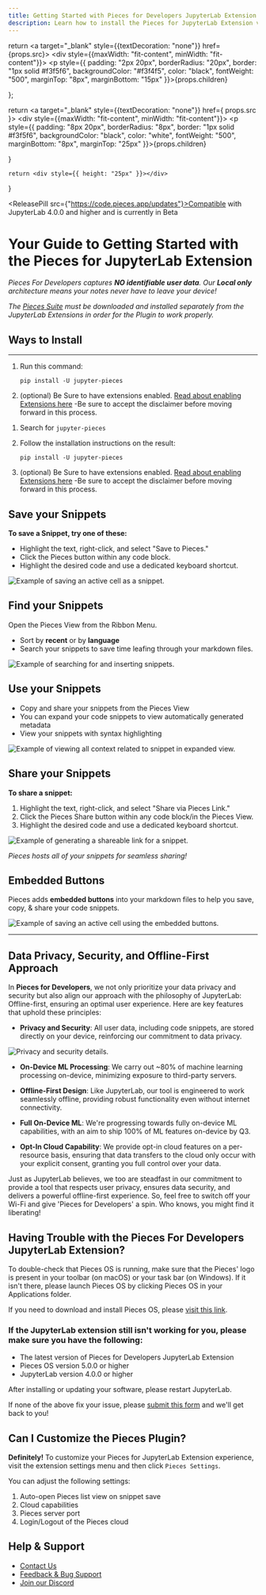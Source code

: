 ```yaml
---
title: Getting Started with Pieces for Developers JupyterLab Extension
description: Learn how to install the Pieces for JupyterLab Extension via the PYPI Manager, pip, and conda.
---
```


<link
  rel="canonical"
  href="https://docs.pieces.app/extensions-plugins/jupyterlab"
/>

  return <a target="_blank" style={{textDecoration: "none"}}
            href={props.src}>
    <div style={{maxWidth: "fit-content", minWidth: "fit-content"}}>
      <p style={{
        padding: "2px 20px",
        borderRadius: "20px",
        border: "1px solid #f3f5f6",
        backgroundColor: "#f3f4f5",
        color: "black",
        fontWeight: "500",
        marginTop: "8px",
        marginBottom: "15px"
      }}>{props.children}</p>
    </div>
  </a>
};

  return <a target="_blank" style={{textDecoration: "none"}} href={ props.src }>
    <div style={{maxWidth: "fit-content", minWidth: "fit-content"}}>
      <p style={{
        padding: "8px 20px",
        borderRadius: "8px",
        border: "1px solid #f3f5f6",
        backgroundColor: "black",
        color: "white",
        fontWeight: "500",
        marginBottom: "8px",
        marginTop: "25px"
      }}>{props.children}</p>
    </div>
  </a>
}

    return <div style={{ height: "25px" }}></div>
}

<ReleasePill src={"https://code.pieces.app/updates"}>Compatible with JupyterLab 4.0.0 and higher and is currently in Beta</ReleasePill>

# Your Guide to Getting Started with the Pieces for JupyterLab Extension

_Pieces For Developers captures **NO identifiable user data**. Our **Local only** architecture means your notes never have to leave your device!_

_The <a target="_blank" href="{{ links.website.pfd_desktop_install }}">Pieces Suite</a> must be downloaded and installed separately from the JupyterLab Extensions in order for the Plugin to work properly._

## Ways to Install

---

<Accordian title="Install Using Pip">

1. Run this command:
    ```shell
    pip install -U jupyter-pieces
    ```

2. (optional) Be Sure to have extensions enabled. [Read about enabling Extensions here](https://tljh.jupyter.org/en/latest/howto/admin/enable-extensions.html)
  -Be sure to accept the disclaimer before moving forward in this process.
</Accordian>
<Accordian title="Install via Pypi">

1. Search for `jupyter-pieces`

2. Follow the installation instructions on the result:
    ```shell 
    pip install -U jupyter-pieces
    ```

3. (optional) Be Sure to have extensions enabled. [Read about enabling Extensions here](https://tljh.jupyter.org/en/latest/howto/admin/enable-extensions.html)
    -Be sure to accept the disclaimer before moving forward in this process.

<Spacer></Spacer>

## Save your Snippets

**To save a Snippet, try one of these:**

- Highlight the text, right-click, and select "Save to Pieces."
- Click the Pieces button within any code block.
- Highlight the desired code and use a dedicated keyboard shortcut.

<Image
  zoom
  src="https://storage.googleapis.com/pieces_multimedia/PROMOTIONAL/PIECES_FOR_DEVELOPERS/JUPYTER/MACOS/RIGHT_CLICK_SAVE_SELECTION/16X9/PIECES_FOR_DEVELOPERS-JUPYTER-RIGHT_CLICK_SAVE_SELECTION-16X9-MACOS-6_22_2023.gif"
  alt="Example of saving an active cell as a snippet."
/>

## Find your Snippets

Open the Pieces View from the Ribbon Menu.

- Sort by **recent** or by **language**
- Search your snippets to save time leafing through your markdown files.

<Image
  zoom
  src="https://storage.googleapis.com/pieces_multimedia/PROMOTIONAL/PIECES_FOR_DEVELOPERS/JUPYTER/MACOS/SEARCH_AND_INSERT/16X9/PIECES_FOR_DEVELOPERS-JUPYTER-SEARCH_AND_INSERT-16X9-MACOS-6_22_2023.gif"
  alt="Example of searching for and inserting snippets."
/>

## Use your Snippets

- Copy and share your snippets from the Pieces View
- You can expand your code snippets to view automatically generated metadata
- View your snippets with syntax highlighting

<Image
  zoom
  src="https://storage.googleapis.com/pieces_multimedia/PROMOTIONAL/PIECES_FOR_DEVELOPERS/JUPYTER/MACOS/EXPANDED_VIEW/16X9/PIECES_FOR_DEVELOPERS-JUPYTER-EXPANDED_VIEW-16X9-MACOS-6_22_2023.gif"
  alt="Example of viewing all context related to snippet in expanded view."
/>

## Share your Snippets

**To share a snippet:**

1. Highlight the text, right-click, and select "Share via Pieces Link."
2. Click the Pieces Share button within any code block/in the Pieces View.
3. Highlight the desired code and use a dedicated keyboard shortcut.

<Image
  zoom
  src="https://storage.googleapis.com/pieces_multimedia/PROMOTIONAL/PIECES_FOR_DEVELOPERS/JUPYTER/MACOS/SNIPPET_BUTTON_SHARE/16X9/PIECES_FOR_DEVELOPERS-JUPYTER-SNIPPET_BUTTON_SHARE-16X9-MACOS-6_22_2023.gif"
  alt="Example of generating a shareable link for a snippet."
/>

_Pieces hosts all of your snippets for seamless sharing!_

## Embedded Buttons

Pieces adds **embedded buttons** into your markdown files to help you save, copy, & share your code snippets.

<Image
  zoom
  src="https://storage.googleapis.com/pieces_multimedia/PROMOTIONAL/PIECES_FOR_DEVELOPERS/JUPYTER/MACOS/EMBEDDED_BUTTON_SAVE_ACTIVE_CELL/16X9/PIECES_FOR_DEVELOPERS-JUPYTER-EMBEDDED_BUTTON_SAVE_ACTIVE_CELL-16X9-MACOS-6_22_2023.gif"
  alt="Example of saving an active cell using the embedded buttons."
/>

---

## Data Privacy, Security, and Offline-First Approach

In **Pieces for Developers**, we not only prioritize your data privacy and security but also align our approach with the philosophy of JupyterLab: Offline-first, ensuring an optimal user experience. Here are key features that uphold these principles:

- **Privacy and Security**: All user data, including code snippets, are stored directly on your device, reinforcing our commitment to data privacy.

<Image
  zoom
  src="/assets/jupyterlab/finder_window_privacy.png"
  alt="Privacy and security details."
/>

- **On-Device ML Processing**: We carry out ~80% of machine learning processing on-device, minimizing exposure to third-party servers.

- **Offline-First Design**: Like JupyterLab, our tool is engineered to work seamlessly offline, providing robust functionality even without internet connectivity.

- **Full On-Device ML**: We're progressing towards fully on-device ML capabilities, with an aim to ship 100% of ML features on-device by Q3.

- **Opt-In Cloud Capability**: We provide opt-in cloud features on a per-resource basis, ensuring that data transfers to the cloud only occur with your explicit consent, granting you full control over your data.

Just as JupyterLab believes, we too are steadfast in our commitment to provide a tool that respects user privacy, ensures data security, and delivers a powerful offline-first experience. So, feel free to switch off your Wi-Fi and give 'Pieces for Developers' a spin. Who knows, you might find it liberating!


## Having Trouble with the Pieces For Developers JupyterLab Extension?

To double-check that Pieces OS is running, make sure that the Pieces' logo is present in your toolbar (on macOS) or your task bar (on Windows). If it isn't there, please launch Pieces OS by clicking Pieces OS in your Applications folder.

If you need to download and install Pieces OS, please <a target="_blank" href="https://docs.pieces.app/overview">visit this link</a>.

<h3>
  If the JupyterLab extension still isn't working for you, please make sure you have the
  following:
</h3>

- The latest version of Pieces for Developers JupyterLab Extension
- Pieces OS version 5.0.0 or higher
- JupyterLab version 4.0.0 or higher

After installing or updating your software, please restart JupyterLab.

If none of the above fix your issue, please <a target="_blank" href="https://getpieces.typeform.com/jupyterlab">submit this form</a> and we'll get back to you!

## Can I Customize the Pieces Plugin?

**Definitely!** To customize your Pieces for JupyterLab Extension experience, visit the extension settings menu and then click `Pieces Settings`.

You can adjust the following settings:

1. Auto-open Pieces list view on snippet save
2. Cloud capabilities
3. Pieces server port
4. Login/Logout of the Pieces cloud

## Help & Support

- [Contact Us](https://code.pieces.app/contact)
- [Feedback & Bug Support](https://getpieces.typeform.com/to/mCjBSIjF#page=docs-jupyterlab)
- [Join our Discord](https://discord.com/invite/getpieces)